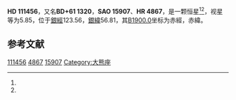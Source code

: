 {{Starbox begin
| name = HD 111456
}}
{{Starbox observe
| epoch = [[J2000.0|J2000.0]]
| constell = {{星座名待查}}<ref name=SIMBAD>{{cite web
 | url=http://simbad.u-strasbg.fr/simbad/sim-id?Ident=HR+4867
 | title=Pulsating variable Star
 | publisher=Centre de Données astronomiques de Strasbourg
 | work=SIMBAD
 | accessdate=2012-07-13
 | archive-date=2017-10-27
 | archive-url=https://web.archive.org/web/20171027130859/http://simbad.u-strasbg.fr/simbad/sim-id?Ident=HR+4867
 | dead-url=no
 }}</ref><ref name=DATA>{{cite web
 | url=http://vizier.u-strasbg.fr/viz-bin/VizieR-5?-out.add=.&-source=5050&-corr=PK=HR&-out.max=9999&HR=4867
 | title=VizieR Detailed Page
 | accessdate=2012-07-13
 | archive-date=2016-03-05
 | archive-url=https://web.archive.org/web/20160305062805/http://vizier.u-strasbg.fr/viz-bin/VizieR-5?-out.add=.&-source=5050&-corr=PK=HR&-out.max=9999&HR=4867
 | dead-url=no
 }}</ref>
| 星官 = 
| ra = {{RA|12|48|39.4}}<ref name=SIMBAD /><ref name=DATA />
| dec = {{DEC|+60|19|12}}<ref name=SIMBAD /><ref name=DATA />
| appmag_v = 5.85<ref name=SIMBAD /><ref name=DATA />
}}
{{Starbox character
| class = F5V<ref name=SIMBAD /><ref name=DATA />
| b-v = 0.46<ref name=SIMBAD /><ref name=DATA />
| u-b = -0.04<ref name=SIMBAD /><ref name=DATA />
| r-i = 0.28<ref name=SIMBAD /><ref name=DATA />
| variable = 
}}
{{Starbox astrometry
| radial_v = -0.04
| prop_mo_ra = -12
| parallax = 0.041
| p_error = 
}}
{{Starbox catalog
| names =BD+61 1320，[[SAO星表|SAO]] 15907，[[HD星表|HD]] 111456，[[HR星表|HR]] 4867}}
{{Starbox reference |Simbad=HR+4867}}
{{Starbox end}}

'''HD 111456'''，又名'''BD+61 1320'''，'''SAO 15907'''、'''HR 4867'''，是一颗恒星<ref name=SIMBAD /><ref name=DATA />，视星等为5.85，位于[[銀道座標系|銀經]]123.56，[[銀道座標系|銀緯]]56.81，其[[B1900.0|B1900.0]]坐标为赤經{{RA|12|44|18.3}}，赤緯{{DEC|+60|56.81|55}}。

== 参考文献 ==
{{reflist}}

{{star-stub}}

[[Category:HD和HDE天體|111456]]
[[Category:HR天體|4867]]
[[Category:SAO天體|15907]]
[[Category:大熊座|Category:大熊座]]